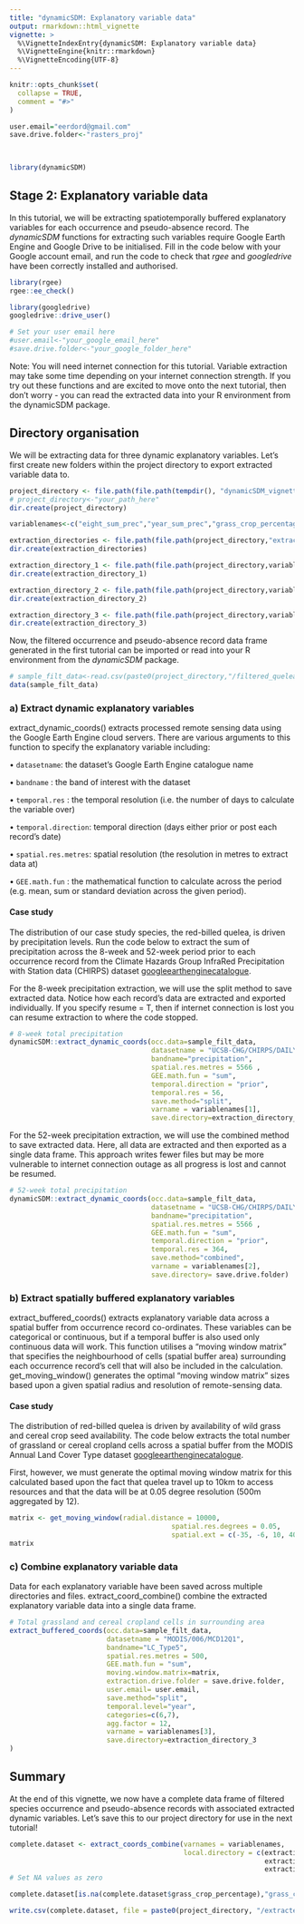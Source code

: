 ```yaml
---
title: "dynamicSDM: Explanatory variable data"
output: rmarkdown::html_vignette
vignette: >
  %\VignetteIndexEntry{dynamicSDM: Explanatory variable data}
  %\VignetteEngine{knitr::rmarkdown}
  %\VignetteEncoding{UTF-8}
---
```


```r
knitr::opts_chunk$set(
  collapse = TRUE,
  comment = "#>"
)
```

```r
user.email="eerdord@gmail.com"
save.drive.folder<-"rasters_proj"

  
```

```r
library(dynamicSDM)
```

## Stage 2: Explanatory variable data

In this tutorial, we will be extracting spatiotemporally buffered explanatory variables for each occurrence and pseudo-absence record. The *dynamicSDM* functions for extracting such variables require Google Earth Engine and Google Drive to be initialised. Fill in the code below with your Google account email, and run the code to check that *rgee* and *googledrive* have been correctly installed and authorised.

```r
library(rgee)
rgee::ee_check()

library(googledrive)
googledrive::drive_user()

# Set your user email here
#user.email<-"your_google_email_here"
#save.drive.folder<-"your_google_folder_here"
```

Note: You will need internet connection for this tutorial. Variable extraction may take some time depending on your internet connection strength. If you try out these functions and are excited to move onto the next tutorial, then don’t worry - you can read the extracted data into your R environment from the dynamicSDM package. 

## Directory organisation
We will be extracting data for three dynamic explanatory variables. Let’s first create new folders within the project directory to export extracted variable data to. 

```r
project_directory <- file.path(file.path(tempdir(), "dynamicSDM_vignette"))
# project_directory<-"your_path_here"
dir.create(project_directory)

variablenames<-c("eight_sum_prec","year_sum_prec","grass_crop_percentage")

extraction_directories <- file.path(file.path(project_directory,"extraction"))
dir.create(extraction_directories)

extraction_directory_1 <- file.path(file.path(project_directory,variablenames[1]))
dir.create(extraction_directory_1)

extraction_directory_2 <- file.path(file.path(project_directory,variablenames[2]))
dir.create(extraction_directory_2)

extraction_directory_3 <- file.path(file.path(project_directory,variablenames[3]))
dir.create(extraction_directory_3)

```

Now, the filtered occurrence and pseudo-absence record data frame generated in the first tutorial can be imported or read into your R environment from the *dynamicSDM* package.

```r
# sample_filt_data<-read.csv(paste0(project_directory,"/filtered_quelea_occ.csv"))
data(sample_filt_data)

```


### a)	Extract dynamic explanatory variables

extract_dynamic_coords() extracts processed remote sensing data using the Google Earth Engine cloud servers. There are various arguments to this function to specify the explanatory variable including:

•	`datasetname`: the dataset’s Google Earth Engine catalogue name

•	`bandname` : the band of interest with the dataset

•	`temporal.res` : the temporal resolution (i.e. the number of days to calculate the variable over)

•	`temporal.direction`: temporal direction (days either prior or post each record’s date)

• `spatial.res.metres`: spatial resolution (the resolution in metres to extract data at) 

•	`GEE.math.fun` : the mathematical function to calculate across the period (e.g. mean, sum or standard deviation across the given period). 

#### Case study

The distribution of our case study species, the red-billed quelea, is driven by precipitation levels. Run the code below to extract the sum of precipitation across the 8-week and 52-week period prior to each occurrence record from the Climate Hazards Group InfraRed Precipitation with Station data (CHIRPS) dataset [googleearthenginecatalogue](https://developers.google.com/earth-engine/datasets/catalog/UCSB-CHG_CHIRPS_DAILY). 

For the 8-week precipitation extraction, we will use the split method to save extracted data. Notice how each record’s data are extracted and exported individually. If you specify resume = T, then if internet connection is lost you can resume extraction to where the code stopped. 

```r
# 8-week total precipitation
dynamicSDM::extract_dynamic_coords(occ.data=sample_filt_data,
                                   datasetname = "UCSB-CHG/CHIRPS/DAILY",
                                   bandname="precipitation",
                                   spatial.res.metres = 5566 ,
                                   GEE.math.fun = "sum",
                                   temporal.direction = "prior",
                                   temporal.res = 56,
                                   save.method="split",
                                   varname = variablenames[1],
                                   save.directory=extraction_directory_1)

```


For the 52-week precipitation extraction, we will use the combined method to save extracted data. Here, all data are extracted and then exported as a single data frame. This approach writes fewer files but may be more vulnerable to internet connection outage as all progress is lost and cannot be resumed. 

```r
# 52-week total precipitation
dynamicSDM::extract_dynamic_coords(occ.data=sample_filt_data,
                                   datasetname = "UCSB-CHG/CHIRPS/DAILY",
                                   bandname="precipitation",
                                   spatial.res.metres = 5566 ,
                                   GEE.math.fun = "sum",
                                   temporal.direction = "prior",
                                   temporal.res = 364,
                                   save.method="combined",
                                   varname = variablenames[2],
                                   save.directory= save.drive.folder)


```


### b) Extract spatially buffered explanatory variables

extract_buffered_coords() extracts explanatory variable data across a spatial buffer from occurrence record co-ordinates. These variables can be categorical or continuous, but if a temporal buffer is also used only continuous data will work. This function utilises a “moving window matrix” that specifies the neighbourhood of cells (spatial buffer area) surrounding each occurrence record’s cell that will also be included in the calculation. get_moving_window() generates the optimal “moving window matrix” sizes based upon a given spatial radius and resolution of remote-sensing data. 


#### Case study

The distribution of red-billed quelea is driven by availability of wild grass and cereal crop seed availability. 
The code below extracts the total number of grassland or cereal cropland cells across a spatial buffer from the MODIS Annual Land Cover Type dataset [googleearthenginecatalogue](https://developers.google.com/earth-engine/datasets/catalog/MODIS_061_MCD12Q1#bands). 

First, however, we must generate the optimal moving window matrix for this calculated based upon the fact that quelea travel up to 10km to access resources and that the data will be at 0.05 degree resolution (500m aggregated by 12). 

```r
matrix <- get_moving_window(radial.distance = 10000,
                                        spatial.res.degrees = 0.05,
                                        spatial.ext = c(-35, -6, 10, 40))
matrix
```


### c) Combine explanatory variable data

Data for each explanatory variable have been saved across multiple directories and files. extract_coord_combine() combine the extracted explanatory variable data into a single data frame.

```r
# Total grassland and cereal cropland cells in surrounding area
extract_buffered_coords(occ.data=sample_filt_data,
                        datasetname = "MODIS/006/MCD12Q1",
                        bandname="LC_Type5",
                        spatial.res.metres = 500,
                        GEE.math.fun = "sum",
                        moving.window.matrix=matrix,
                        extraction.drive.folder = save.drive.folder,
                        user.email= user.email,
                        save.method="split",
                        temporal.level="year",
                        categories=c(6,7),
                        agg.factor = 12,
                        varname = variablenames[3],
                        save.directory=extraction_directory_3
)


```


## Summary

At the end of this vignette, we now have a complete data frame of filtered species occurrence and pseudo-absence records with associated extracted dynamic variables. Let’s save this to our project directory for use in the next tutorial!

```r
complete.dataset <- extract_coords_combine(varnames = variablenames,
                                           local.directory = c(extraction_directory_1,
                                                               extraction_directory_2,
                                                               extraction_directory_3))
# Set NA values as zero 

complete.dataset[is.na(complete.dataset$grass_crop_percentage),"grass_crop_percentage"]<-0

write.csv(complete.dataset, file = paste0(project_directory, "/extracted_quelea_occ.csv"))

```

